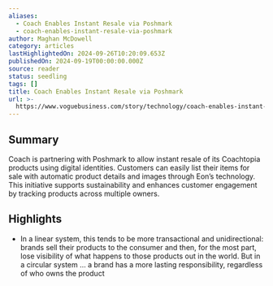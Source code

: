 ```yaml
---
aliases:
  - Coach Enables Instant Resale via Poshmark
  - coach-enables-instant-resale-via-poshmark
author: Maghan McDowell
category: articles
lastHighlightedOn: 2024-09-26T10:20:09.653Z
publishedOn: 2024-09-19T00:00:00.000Z
source: reader
status: seedling
tags: []
title: Coach Enables Instant Resale via Poshmark
url: >-
  https://www.voguebusiness.com/story/technology/coach-enables-instant-resale-via-poshmark?uID=58ba29f6592c24ef0bdefa76114a43982a806c17a289ed758a3b0794fe834435&utm_campaign=VB_TechEdit_MEMBER_240924&utm_source=newsletter&utm_brand=vb&utm_mailing=VB_TechEdit_MEMBER_240924&utm_medium=email&utm_term=VB_PaidTechnology
---
```

## Summary

Coach is partnering with Poshmark to allow instant resale of its Coachtopia products using digital identities. Customers can easily list their items for sale with automatic product details and images through Eon’s technology. This initiative supports sustainability and enhances customer engagement by tracking products across multiple owners.

## Highlights

- In a linear system, this tends to be more transactional and unidirectional: brands sell their products to the consumer and then, for the most part, lose visibility of what happens to those products out in the world. But in a circular system … a brand has a more lasting responsibility, regardless of who owns the product
